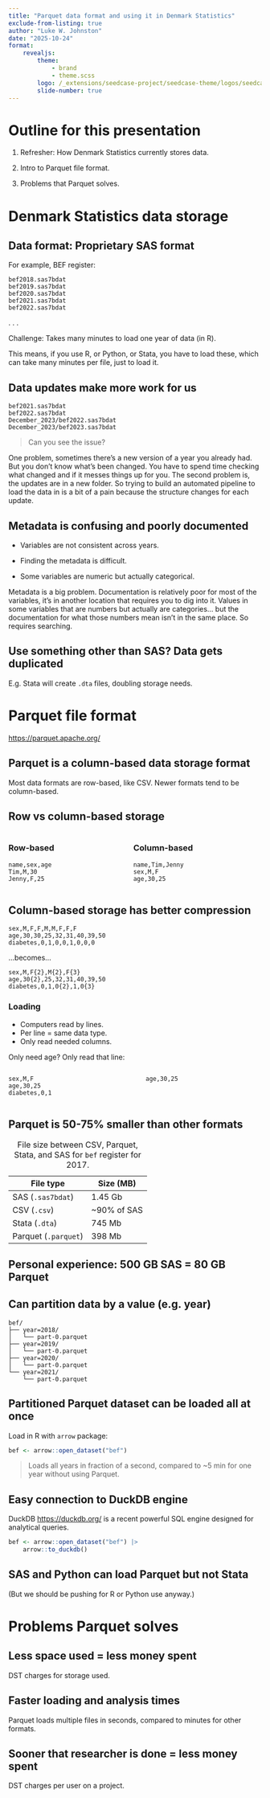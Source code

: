 ```yaml
---
title: "Parquet data format and using it in Denmark Statistics"
exclude-from-listing: true
author: "Luke W. Johnston"
date: "2025-10-24"
format:
    revealjs:
        theme:
            - brand
            - theme.scss
        logo: /_extensions/seedcase-project/seedcase-theme/logos/seedcase-logo.svg
        slide-number: true
---
```


# Outline for this presentation {.center}

1.  Refresher: How Denmark Statistics currently stores data.

2.  Intro to Parquet file format.

3.  Problems that Parquet solves.

# Denmark Statistics data storage

## Data format: Proprietary SAS format {.center}

For example, BEF register:

``` text
bef2018.sas7bdat
bef2019.sas7bdat
bef2020.sas7bdat
bef2021.sas7bdat
bef2022.sas7bdat
```

. . .

Challenge: Takes many minutes to load one year of data (in R).

::: notes
This means, if you use R, or Python, or Stata, you have to load these,
which can take many minutes per file, just to load it.
:::

## Data updates make more work for us {.center}

``` text
bef2021.sas7bdat
bef2022.sas7bdat
December_2023/bef2022.sas7bdat
December_2023/bef2023.sas7bdat
```

> Can you see the issue?

::: notes
One problem, sometimes there's a new version of a year you already had.
But you don't know what's been changed. You have to spend time checking
what changed and if it messes things up for you. The second problem is,
the updates are in a new folder. So trying to build an automated
pipeline to load the data in is a bit of a pain because the structure
changes for each update.
:::

## Metadata is confusing and poorly documented {.center}

-   Variables are not consistent across years.

-   Finding the metadata is difficult.

-   Some variables are numeric but actually categorical.

::: notes
Metadata is a big problem. Documentation is relatively poor for most of
the variables, it's in another location that requires you to dig into
it. Values in some variables that are numbers but actually are
categories... but the documentation for what those numbers mean isn't in
the same place. So requires searching.
:::

## Use something other than SAS? Data gets duplicated {.center}

E.g. Stata will create `.dta` files, doubling storage needs.

# Parquet file format {.center}

::: aside
<https://parquet.apache.org/>
:::

## Parquet is a column-based data storage format {.center}

Most data formats are row-based, like CSV. Newer formats tend to be
column-based.

## Row vs column-based storage {.center}

::::: columns
::: column
### Row-based

``` text
name,sex,age
Tim,M,30
Jenny,F,25
```
:::

::: {.column .fragment}
### Column-based

``` text
name,Tim,Jenny
sex,M,F
age,30,25
```
:::
:::::

## Column-based storage has better compression {.center}

``` text
sex,M,F,F,M,M,F,F,F
age,30,30,25,32,31,40,39,50
diabetes,0,1,0,0,1,0,0,0
```

...becomes...

``` text
sex,M,F{2},M{2},F{3}
age,30{2},25,32,31,40,39,50
diabetes,0,1,0{2},1,0{3}
```

### Loading

-   Computers read by lines.
-   Per line = same data type.
-   Only read needed columns.

Only need age? Only read that line:

::::: columns
::: column
``` text
sex,M,F
age,30,25
diabetes,0,1
```
:::

::: column
``` text
age,30,25
```
:::
:::::

## Parquet is 50-75% smaller than other formats {.center}

| File type            | Size (MB)    |
|----------------------|--------------|
| SAS (`.sas7bdat`)    | 1.45 Gb      |
| CSV (`.csv`)         | \~90% of SAS |
| Stata (`.dta`)       | 745 Mb       |
| Parquet (`.parquet`) | 398 Mb       |

: File size between CSV, Parquet, Stata, and SAS for `bef` register for
2017.

## Personal experience: 500 GB SAS = 80 GB Parquet {.center}

## Can partition data by a value (e.g. year) {.center}

``` text
bef/
├── year=2018/
│   └── part-0.parquet
├── year=2019/
│   └── part-0.parquet
├── year=2020/
│   └── part-0.parquet
└── year=2021/
    └── part-0.parquet
```

## Partitioned Parquet dataset can be loaded all at once {.center}

Load in R with `arrow` package:

``` r
bef <- arrow::open_dataset("bef")
```

> Loads all years in fraction of a second, compared to \~5 min for one
> year without using Parquet.

## Easy connection to DuckDB engine {.center}

DuckDB <https://duckdb.org/> is a recent powerful SQL engine designed
for analytical queries.

``` r
bef <- arrow::open_dataset("bef") |>
    arrow::to_duckdb()
```

## SAS and Python can load Parquet but not Stata {.center}

(But we should be pushing for R or Python use anyway.)

# Problems Parquet solves {.center}

## Less space used = less money spent {.center}

DST charges for storage used.

## Faster loading and analysis times {.center}

Parquet loads multiple files in seconds, compared to minutes for other
formats.

## Sooner that researcher is done = less money spent {.center}

DST charges per user on a project.
